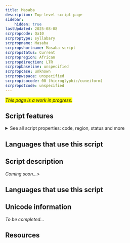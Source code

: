 ```yaml
---
title: Masaba
description: Top-level script page
sidebar:
    hidden: true
lastUpdated: 2025-08-08
scrpropcode: Qa10
scrproptype: syllabary
scrpropname: Masaba
scrpropshortname: Masaba script
scrpropstatus: Current
scrpropregion: African
scrpropdirection: LTR
scrpropbaseline: unspecified
scrpropcase: unknown
scrpropwspace: unspecified
scrpropisocode: 00 (hieroglyphic/cuneiform)
scrpropotcode: unspecified
---
```


<span style='background-color:yellow'>_This page is a work in progress._</span>


## Script features

<details>
<summary> See all script properties: code, region, status and more</summary>
<ScriptInfo />
</details>

## Languages that use this script

<WsList script='Qa10' wsMax='5' />

## Script description

_Coming soon..._>

## Languages that use this script

<WsList script='Qa10' wsMax='5' />

## Unicode information

_To be completed..._

## Resources

<ScriptResources detailSummary='seemore' />

